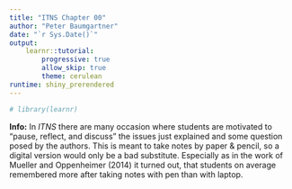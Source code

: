 ```yaml
---
title: "ITNS Chapter 00"
author: "Peter Baumgartner"
date: "`r Sys.Date()`"
output: 
    learnr::tutorial:
        progressive: true
        allow_skip: true
        theme: cerulean
runtime: shiny_prerendered
---
```


```r
# library(learnr)
```

::: {.alert .alert-info role="alert"}
<strong>Info:</strong> In *ITNS* there are many occasion where students are motivated to "pause, reflect, and discuss" the issues just explained and some question posed by the authors. This is meant to take notes by paper & pencil, so a digital version would only be a bad substitute. Especially as in the work of Mueller and Oppenheimer (2014) it turned out, that students on average remembered more after taking notes with pen than with laptop.
:::
